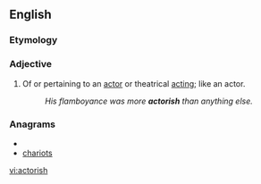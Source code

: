 ==English==
===Etymology===
{{suffix|actor|ish}}
===Adjective===
{{en-adj}}

# Of or pertaining to an [[actor]] or theatrical [[acting]]; like an actor.
#:''His flamboyance was more '''actorish''' than anything else.''

===Anagrams===
* {{alphagram|achiorst}}
* [[chariots#English|chariots]]


[[vi:actorish]]